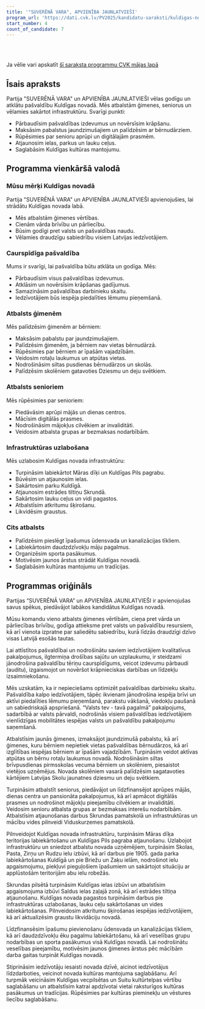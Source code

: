 ```yaml
---
title: '"SUVERĒNĀ VARA", APVIENĪBA JAUNLATVIEŠI'
program_url: 'https://dati.cvk.lv/PV2025/kandidatu-saraksti/kuldigas-novads/suverena-vara-apvieniba-jaunlatviesi'
start_number: 4
count_of_candidate: 7
---
```



<Badge text="Ģimenes atbalsts" variant="note" size="small" /> <Badge text="Pašvaldības caurspīdīgums" variant="note" size="small" /> <Badge text="Infrastruktūras uzlabošana" variant="note" size="small" /> <Badge text="Senioru atbalsts" variant="note" size="small" /> <Badge text="Kultūras mantojuma saglabāšana" variant="note" size="small" />

<br/><br/> 

<Card title='Šis ir mākslīga intelekta ģenerēts apraksts' icon='starlight'>
    Ja vēlie vari apskatīt <a href={frontmatter.program_url} target='_blank'>šī saraksta programmu CVK mājas lapā</a>
    </Card>

## Īsais apraksts

Partija "SUVERĒNĀ VARA" un APVIENĪBA JAUNLATVIEŠI vēlas godīgu un atklātu pašvaldību Kuldīgas novadā. Mēs atbalstām ģimenes, seniorus un vēlamies sakārtot infrastruktūru. Svarīgi punkti:

*   Pārbaudīsim pašvaldības izdevumus un novērsīsim krāpšanu.
*   Maksāsim pabalstus jaundzimušajiem un palīdzēsim ar bērnudārziem.
*   Rūpēsimies par senioru aprūpi un digitālajām prasmēm.
*   Atjaunosim ielas, parkus un lauku ceļus.
*   Saglabāsim Kuldīgas kultūras mantojumu.

## Programma vienkāršā valodā

### Mūsu mērķi Kuldīgas novadā

Partija "SUVERĒNĀ VARA" un APVIENĪBA JAUNLATVIEŠI apvienojušies, lai strādātu Kuldīgas novada labā.

*   Mēs atbalstām ģimenes vērtības.
*   Cienām vārda brīvību un pārliecību.
*   Būsim godīgi pret valsts un pašvaldības naudu.
*   Vēlamies draudzīgu sabiedrību visiem Latvijas iedzīvotājiem.

### Caurspīdīga pašvaldība

Mums ir svarīgi, lai pašvaldība būtu atklāta un godīga. Mēs:

*   Pārbaudīsim visus pašvaldības izdevumus.
*   Atklāsim un novērsīsim krāpšanas gadījumus.
*   Samazināsim pašvaldības darbinieku skaitu.
*   Iedzīvotājiem būs iespēja piedalīties lēmumu pieņemšanā.

### Atbalsts ģimenēm

Mēs palīdzēsim ģimenēm ar bērniem:

*   Maksāsim pabalstu par jaundzimušajiem.
*   Palīdzēsim ģimenēm, ja bērniem nav vietas bērnudārzā.
*   Rūpēsimies par bērniem ar īpašām vajadzībām.
*   Veidosim rotaļu laukumus un atpūtas vietas.
*   Nodrošināsim siltas pusdienas bērnudārzos un skolās.
*   Palīdzēsim skolēniem gatavoties Dziesmu un deju svētkiem.

### Atbalsts senioriem

Mēs rūpēsimies par senioriem:

*   Piedāvāsim aprūpi mājās un dienas centros.
*   Mācīsim digitālās prasmes.
*   Nodrošināsim mājokļus cilvēkiem ar invaliditāti.
*   Veidosim atbalsta grupas ar bezmaksas nodarbībām.

### Infrastruktūras uzlabošana

Mēs uzlabosim Kuldīgas novada infrastruktūru:

*   Turpināsim labiekārtot Māras dīķi un Kuldīgas Pils pagrabu.
*   Būvēsim un atjaunosim ielas.
*   Sakārtosim parku Kuldīgā.
*   Atjaunosim estrādes tiltiņu Skrundā.
*   Sakārtosim lauku ceļus un vidi pagastos.
*   Atbalstīsim atkritumu šķirošanu.
*   Likvidēsim graustus.

### Cits atbalsts

*   Palīdzēsim pieslēgt īpašumus ūdensvada un kanalizācijas tīkliem.
*   Labiekārtosim daudzdzīvokļu māju pagalmus.
*   Organizēsim sporta pasākumus.
*   Motivēsim jaunos ārstus strādāt Kuldīgas novadā.
*   Saglabāsim kultūras mantojumu un tradīcijas.

## Programmas oriģināls

Partijas “SUVERĒNĀ VARA” un APVIENĪBA JAUNLATVIEŠI ir apvienojušas savus spēkus, piedāvājot labākos kandidātus Kuldīgas novadā.

Mūsu komandu vieno atbalsts ģimenes vērtībām, cieņa pret vārda un pārliecības brīvību, godīga attieksme pret valsts un pašvaldību resursiem, kā arī vienota izpratne par saliedētu sabiedrību, kurā līdzās draudzīgi dzīvo visas Latvijā esošās tautas.

Lai attīstītos pašvaldībai un nodrošinātu saviem iedzīvotājiem kvalitatīvus pakalpojumus, ilgtermiņa drošības sajūtu un uzplaukumu, ir steidzami jānodrošina pašvaldību tēriņu caurspīdīgums, veicot izdevumu pārbaudi (auditu), izgaismojot un novēršot krāpnieciskas darbības un līdzekļu izsaimniekošanu.

Mēs uzskatām, ka ir nepieciešams optimizēt pašvaldības darbinieku skaitu. Pašvaldība kalpo iedzīvotājiem, tāpēc ikvienam jānodrošina iespēja brīvi un aktīvi piedalīties lēmumu pieņemšanā, parakstu vākšanā, viedokļu paušanā un sabiedriskajā apspriešanā. “Valsts tev - tavā pagalmā” pakalpojums, sadarbībā ar valsts pārvaldi, nodrošinās visiem pašvaldības iedzīvotājiem vienlīdzīgas mobilitātes iespējas valsts un pašvaldību pakalpojumu saņemšanā.

Atbalstīsim jaunās ģimenes, izmaksājot jaundzimušā pabalstu, kā arī ģimenes, kuru bērniem nepietiek vietas pašvaldības bērnudārzos, kā arī izglītības iespējas bērniem ar īpašām vajadzībām. Turpināsim veidot aktīvas atpūtas un bērnu rotaļu laukumus novadā. Nodrošināsim siltas brīvpusdienas pirmsskolas vecuma bērniem un skolēniem, piesaistot vietējos uzņēmējus. Novada skolēniem vasarā palīdzēsim sagatavoties kārtējiem Latvijas Skolu jaunatnes dziesmu un deju svētkiem.

Turpināsim atbalstīt seniorus, piedāvājot un līdzfinansējot aprūpes mājās, dienas centra un pansionāta pakalpojumus, kā arī apmācot digitālās prasmes un nodrošinot mājokļu pieejamību cilvēkiem ar invaliditāti. Veidosim senioru atbalsta grupas ar bezmaksas interešu nodarbībām. Atbalstīsim atjaunošanas darbus Skrundas pamatskolā un infrastruktūras un mācību vides pilnveidi Viduskurzemes pamatskolā.

Pilnveidojot Kuldīgas novada infrastruktūru, turpināsim Māras dīķa teritorijas labiekārtošanu un Kuldīgas Pils pagraba atjaunošanu. Uzlabojot infrastruktūru un sniedzot atbalstu novada uzņēmējiem, turpināsim Skolas, Pasta, Zirņu un Rudzu ielu izbūvi, kā arī darbus pie 1905. gada parka labiekārtošanas Kuldīgā un pie Briežu un Zaķu ielām, nodrošinot ielu apgaismojumu, piekļuvi pieguļošiem īpašumiem un sakārtojot situāciju ar applūstošām teritorijām abu ielu robežās.

Skrundas pilsētā turpināsim Kuldīgas ielas izbūvi un atbalstīsim apgaismojuma izbūvi Saldus ielas zaļajā zonā, kā arī estrādes tiltiņa atjaunošanu. Kuldīgas novada pagastos turpināsim darbus pie infrastruktūras uzlabošanas, lauku ceļu sakārtošanas un vides labiekārtošanas. Pilnveidosim atkritumu šķirošanas iespējas iedzīvotājiem, kā arī aktualizēsim graustu likvidāciju novadā.

Līdzfinansēsim īpašumu pievienošanu ūdensvada un kanalizācijas tīkliem, kā arī daudzdzīvokļu ēku pagalmu labiekārtošanu, kā arī veselības grupu nodarbības un sporta pasākumus visā Kuldīgas novadā. Lai nodrošinātu veselības pieejamību, motivēsim jaunos ģimenes ārstus pēc mācībām darba gaitas turpināt Kuldīgas novadā.

Stiprināsim iedzīvotāju iesaisti novada dzīvē, aicinot iedzīvotājus līdzdarboties, veicinot novada kultūras mantojuma saglabāšanu. Arī turpmāk veicināsim Kuldīgas vecpilsētas un Suitu kultūrtelpas vērtību saglabāšanu un atbalstīsim katrai apdzīvotai vietai raksturīgos kultūras pasākumus un tradīcijas. Rūpēsimies par kultūras pieminekļu un vēstures liecību saglabāšanu.
